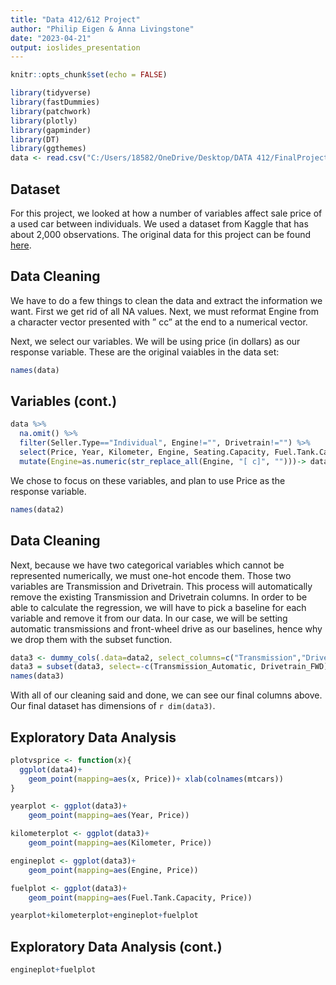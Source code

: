 ---
title: "Data 412/612 Project"
author: "Philip Eigen & Anna Livingstone"
date: "2023-04-21"
output: ioslides_presentation
---

```{r setup, include=FALSE}
knitr::opts_chunk$set(echo = FALSE)
```
```{r message=F, warning=F}
library(tidyverse)
library(fastDummies)
library(patchwork)
library(plotly)
library(gapminder)
library(DT)
library(ggthemes)
data <- read.csv("C:/Users/18582/OneDrive/Desktop/DATA 412/FinalProject/cardetailsv4.csv")
```

## Dataset
For this project, we looked at how a number of variables affect sale price of a used car between individuals. We used a dataset from Kaggle that has about 2,000 observations. The original data for this project can be found [here](https://www.kaggle.com/datasets/nehalbirla/vehicle-dataset-from-cardekho?select=car+details+v4.csv).

## Data Cleaning

We have to do a few things to clean the data and extract the information we want. First we get rid of all NA values. Next, we must reformat Engine from a character vector presented with " cc" at the end to a numerical vector.

Next, we select our variables. We will be using price (in dollars) as our response variable. These are the original vaiables in the data set:
```{r}
names(data)
```

## Variables (cont.)
```{r, include=TRUE}
data %>% 
  na.omit() %>% 
  filter(Seller.Type=="Individual", Engine!="", Drivetrain!="") %>% 
  select(Price, Year, Kilometer, Engine, Seating.Capacity, Fuel.Tank.Capacity, Transmission, Drivetrain, Height, Width) %>% 
  mutate(Engine=as.numeric(str_replace_all(Engine, "[ c]", "")))-> data2
```

We chose to focus on these variables, and plan to use Price as the response variable.
```{r}
names(data2)
```


## Data Cleaning
Next, because we have two categorical variables which cannot be represented numerically, we must one-hot encode them. Those two variables are Transmission and Drivetrain. This process will automatically remove the existing Transmission and Drivetrain columns. In order to be able to calculate the regression, we will have to pick a baseline for each variable and remove it from our data. In our case, we will be setting automatic transmissions and front-wheel drive as our baselines, hence why we drop them with the subset function.

```{r}
data3 <- dummy_cols(.data=data2, select_columns=c("Transmission","Drivetrain"), remove_selected_columns=T)
data3 = subset(data3, select=-c(Transmission_Automatic, Drivetrain_FWD))
names(data3)
```

With all of our cleaning said and done, we can see our final columns above. Our final dataset has dimensions of `r dim(data3)`.

## Exploratory Data Analysis

```{r}
plotvsprice <- function(x){
  ggplot(data4)+
    geom_point(mapping=aes(x, Price))+ xlab(colnames(mtcars))
}

yearplot <- ggplot(data3)+
    geom_point(mapping=aes(Year, Price))

kilometerplot <- ggplot(data3)+
    geom_point(mapping=aes(Kilometer, Price))

engineplot <- ggplot(data3)+
    geom_point(mapping=aes(Engine, Price))

fuelplot <- ggplot(data3)+
    geom_point(mapping=aes(Fuel.Tank.Capacity, Price))

```
```{r}
yearplot+kilometerplot+engineplot+fuelplot
```


## Exploratory Data Analysis (cont.)

```{r}
engineplot+fuelplot
```
